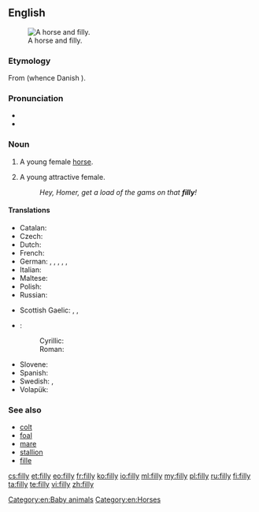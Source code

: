 ==English==
[[Image:Horse And Filly.jpg|thumb|right|A horse and filly.]]

===Etymology===
From {{etyl|non|en}} {{term|fylja|lang=non}} (whence Danish {{term|føl|lang=da}}).

===Pronunciation===
* {{audio|en-us-filly.ogg|Audio (US)}}
* {{rhymes|ɪli}}

===Noun===
{{en-noun|fillies}}

# A young female [[horse]].
# {{dated}} A young attractive female.
#: ''Hey, Homer, get a load of the gams on that '''filly'''!''

====Translations====
{{trans-top|young female horse}}
* Catalan: {{t|ca|poltra|f}}
* Czech: {{t+|cs|kobylka|f}}
* Dutch: {{t-|nl|merrieveulen|n}}
* French: {{t+|fr|pouliche|f}}
* German: {{t-|de|Stutenfohlen|n}}, {{t-|de|Stutenfüllen|n}}, {{t-|de|Stutfohlen|n}}, {{t-|de|Stutfüllen|n}}, {{t-|de|weibliches Fohlen|n}}, {{t-|de|weibliches Füllen|n}}
* Italian: {{t+|it|puledra|f}}
* Maltese: {{t-|mt|moħra|f}}
* Polish: {{t-|pl|klaczka|f}}
* Russian: {{t+|ru|кобылка|f}}
{{trans-mid}}
* Scottish Gaelic: {{t-|gd|cliobag|f}}, {{t-|gd|làireach|f}}, {{t-|gd|loth|f}}
* {{ttbc|sh}}:
*: Cyrillic: {{t-|sh|ждребица|f}}
*: Roman: {{t-|sh|ždrebica|f}}
* Slovene: {{t+|sl|žrebica|f}}
* Spanish: {{t-|es|potra|f}}
* Swedish: {{t-|sv|ungsto|n}}, {{t-|sv|stoföl|n}}
* Volapük: {{t+|vo|jijevodül}}
{{trans-bottom}}

===See also===
* [[colt]]
* [[foal]]
* [[mare]]
* [[stallion]]
* [[fille]]

[[Category:en:Baby animals]]
[[Category:en:Horses]]

[[cs:filly]]
[[et:filly]]
[[eo:filly]]
[[fr:filly]]
[[ko:filly]]
[[io:filly]]
[[ml:filly]]
[[my:filly]]
[[pl:filly]]
[[ru:filly]]
[[fi:filly]]
[[ta:filly]]
[[te:filly]]
[[vi:filly]]
[[zh:filly]]